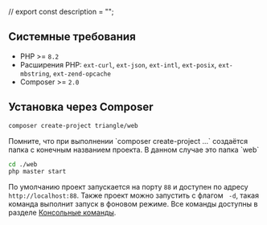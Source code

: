 // export const description = "";

## Системные требования
- PHP >= `8.2`
- Расширения PHP: `ext-curl`, `ext-json`, `ext-intl`, `ext-posix`, `ext-mbstring`, `ext-zend-opcache`
- Composer >= `2.0`

## Установка через Composer

```bash {{ title: '1. Создайте проект' }}
composer create-project triangle/web
```

<Note>
    Помните, что при выполнении `composer create-project ...` создаётся папка с конечным названием проекта.
    В данном случае это папка `web`
</Note>

```bash {{ title: '2. Перейдите в директорию с проектом и выполните команду запуска' }}
cd ./web
php master start
```

По умолчанию проект запускается на порту `88` и доступен по адресу `http://localhost:88`. Также проект можно
запустить с флагом ` -d`, такая команда выполнит запуск в фоновом режиме. Все команды доступны в разделе [Консольные команды](/console).

